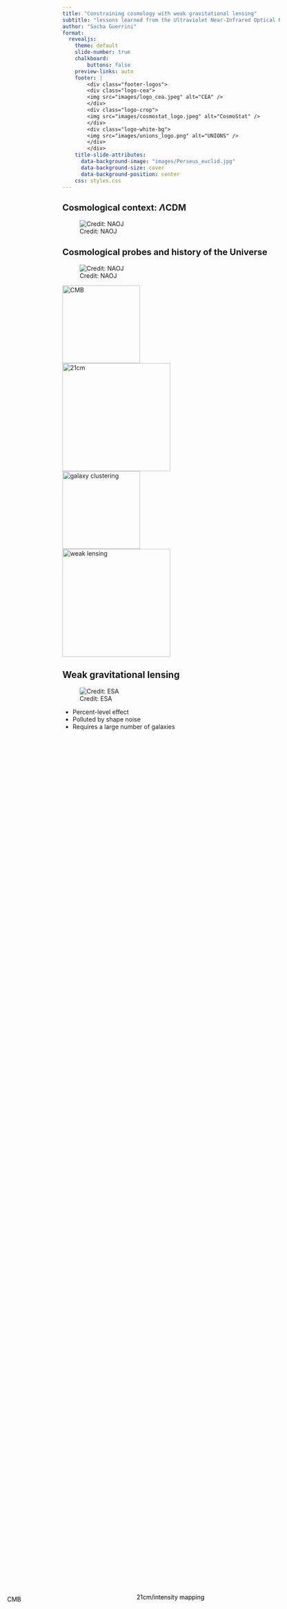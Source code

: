 ```yaml
---
title: "Constraining cosmology with weak gravitational lensing"
subtitle: "lessons learned from the Ultraviolet Near-Infrared Optical Northern Survey (UNIONS)"
author: "Sacha Guerrini"
format:
  revealjs: 
    theme: default
    slide-number: true
    chalkboard:
        buttons: false
    preview-links: auto
    footer: |
        <div class="footer-logos">
        <div class="logo-cea">
        <img src="images/logo_cea.jpeg" alt="CEA" />
        </div>
        <div class="logo-crop">
        <img src="images/cosmostat_logo.jpeg" alt="CosmoStat" />
        </div>
        <div class="logo-white-bg">
        <img src="images/unions_logo.png" alt="UNIONS" />
        </div>
        </div>
    title-slide-attributes:
      data-background-image: "images/Perseus_euclid.jpg"
      data-background-size: cover
      data-background-position: center
    css: styles.css
---
```


## Cosmological context: $\Lambda$CDM{style="font-size: 20px;"}

![Credit: NAOJ](images/cosmology.jpg)


\begin{align}
\left.
\begin{array}{cc}
H_0 & \text{Expansion rate}\\ 
\Omega_m & \text{Matter density}\\ 
\Omega_b & \text{Baryon density}\\ 
\sigma_8 & \text{Clumpiness}\\ 
w & \text{EoS of dark energy}
\end{array}
\right\} \text{Constrained using Bayesian inference}
\end{align}


## Cosmological probes and history of the Universe{style="font-size: 20px;"}

![Credit: NAOJ](images/cosmology.jpg)

::: {.fragment}
<div class="box-cmb"></div>
<div class="green-contour">
 <img src="images/cmb.jpg" alt="CMB" width=180px/>
 <div style="
    text-align: center;
    margin-top: 5px;
    color: black;
    position: absolute;
    bottom: 235px;
    left: 100px
 ">CMB</div>
</div>
:::

::: {.fragment}
<div class="box-reionization"></div>
<div class="yellow-contour">
 <img src="images/radio.jpeg" alt="21cm" width=250px/>
 <div style="
    text-align: center;
    margin-top: 5px;
    color: black;
    position: absolute;
    bottom: 240px;
    left: 400px
 ">21cm/intensity mapping</div>
</div>
:::

::: {.fragment}
<div class="box-lss"></div> 
 <div class="gc-contour">
 <img src="images/gc.jpeg" alt="galaxy clustering" width=180px/>
 <div style="
    text-align: center;
    margin-top: 5px;
    color: black;
    position: absolute;
    bottom: 350px;
    left: 1100px
 ">Galaxy clustering</div>
</div>
:::

::: {.fragment}
<div class="wl-contour">
 <img src="images/wl.jpg" alt="weak lensing" width=250px/>
 <div style="
    text-align: center;
    margin-top: 5px;
    color: black;
    position: absolute;
    bottom: 150px;
    left: 1060px
 ">Weak lensing</div>
 </div>
:::


## {background-video="images/grav_lensing.mp4"}

<div style="
    text-align: center;
    margin-top: 5px;
    color: white;
    position: absolute;
    bottom: 50px;
    left: -200px
">
Credit: RAS
</div>

## Weak gravitational lensing

![Credit: ESA](images/weak_lensing.png)

- Percent-level effect
- Polluted by shape noise
- Requires a large number of galaxies
